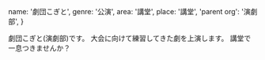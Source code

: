   name: '劇団こぎと',
  genre: '公演',
  area: '講堂',
  place: '講堂',
  'parent org': '演劇部',
}

劇団こぎと(演劇部)です。
大会に向けて練習してきた劇を上演します。
講堂で一息つきませんか？
